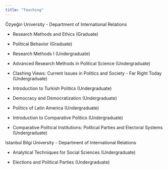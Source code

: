 ```yaml
---
title: "Teaching"
---
```



Özyeğin University - Department of International Relations

* Research Methods and Ethics (Graduate)

* Political Behavior (Graduate)

* Research Methods I (Undergraduate)

* Advanced Research Methods in Political Science (Undergraduate)

* Clashing Views: Current Issues in Politics and Society - Far Right Today (Undergraduate)

* Introduction to Turkish Politics (Undergraduate)

* Democracy and Democratization (Undergraduate)

* Politics of Latin America (Undergraduate)

* Introduction to Comparative Politics (Undergraduate)

* Comparative Political Institutions: Political Parties and Electoral Systems (Undergraduate)

Istanbul Bilgi University - Department of International Relations

* Analytical Techniques for Social Sciences (Undergraduate)

* Elections and Political Parties (Undergraduate)

 